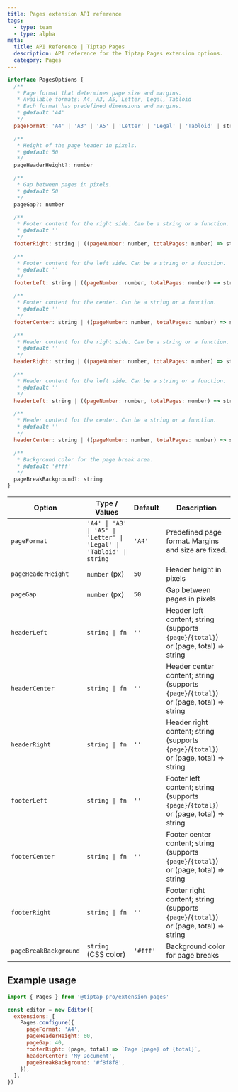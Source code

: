 ```yaml
---
title: Pages extension API reference
tags:
  - type: team
  - type: alpha
meta:
  title: API Reference | Tiptap Pages
  description: API reference for the Tiptap Pages extension options.
  category: Pages
---
```


```js
interface PagesOptions {
  /**
   * Page format that determines page size and margins.
   * Available formats: A4, A3, A5, Letter, Legal, Tabloid
   * Each format has predefined dimensions and margins.
   * @default 'A4'
   */
  pageFormat: 'A4' | 'A3' | 'A5' | 'Letter' | 'Legal' | 'Tabloid' | string

  /**
   * Height of the page header in pixels.
   * @default 50
   */
  pageHeaderHeight?: number

  /**
   * Gap between pages in pixels.
   * @default 50
   */
  pageGap?: number

  /**
   * Footer content for the right side. Can be a string or a function.
   * @default ''
   */
  footerRight: string | ((pageNumber: number, totalPages: number) => string)

  /**
   * Footer content for the left side. Can be a string or a function.
   * @default ''
   */
  footerLeft: string | ((pageNumber: number, totalPages: number) => string)

  /**
   * Footer content for the center. Can be a string or a function.
   * @default ''
   */
  footerCenter: string | ((pageNumber: number, totalPages: number) => string)

  /**
   * Header content for the right side. Can be a string or a function.
   * @default ''
   */
  headerRight: string | ((pageNumber: number, totalPages: number) => string)

  /**
   * Header content for the left side. Can be a string or a function.
   * @default ''
   */
  headerLeft: string | ((pageNumber: number, totalPages: number) => string)

  /**
   * Header content for the center. Can be a string or a function.
   * @default ''
   */
  headerCenter: string | ((pageNumber: number, totalPages: number) => string)

  /**
   * Background color for the page break area.
   * @default '#fff'
   */
  pageBreakBackground?: string
}
```

| Option                | Type / Values                | Default   | Description                                                                                 |
|-----------------------|------------------------------|-----------|---------------------------------------------------------------------------------------------|
| `pageFormat`          | `'A4' \| 'A3' \| 'A5' \| 'Letter' \| 'Legal' \| 'Tabloid' \| string` | `'A4'`    | Predefined page format. Margins and size are fixed.                                          |
| `pageHeaderHeight`    | `number` (px)                | `50`      | Header height in pixels                                                                     |
| `pageGap`             | `number` (px)                | `50`      | Gap between pages in pixels                                                                 |
| `headerLeft`          | `string \| fn`               | `''`      | Header left content; string (supports `{page}`/`{total}`) or (page, total) => string      |
| `headerCenter`        | `string \| fn`               | `''`      | Header center content; string (supports `{page}`/`{total}`) or (page, total) => string    |
| `headerRight`         | `string \| fn`               | `''`      | Header right content; string (supports `{page}`/`{total}`) or (page, total) => string     |
| `footerLeft`          | `string \| fn`               | `''`      | Footer left content; string (supports `{page}`/`{total}`) or (page, total) => string      |
| `footerCenter`        | `string \| fn`               | `''`      | Footer center content; string (supports `{page}`/`{total}`) or (page, total) => string    |
| `footerRight`         | `string \| fn`               | `''`| Footer right content; string (supports `{page}`/`{total}`) or (page, total) => string     |
| `pageBreakBackground` | `string` (CSS color)         | `'#fff'`  | Background color for page breaks                                                            |

## Example usage

```js
import { Pages } from '@tiptap-pro/extension-pages'

const editor = new Editor({
  extensions: [
    Pages.configure({
      pageFormat: 'A4',
      pageHeaderHeight: 60,
      pageGap: 40,
      footerRight: (page, total) => `Page {page} of {total}`,
      headerCenter: 'My Document',
      pageBreakBackground: '#f8f8f8',
    }),
  ],
})
``` 